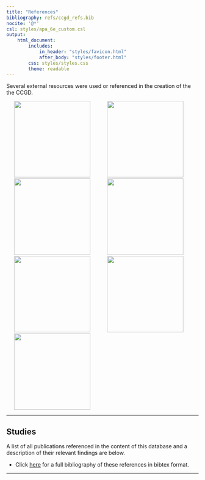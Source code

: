 ```yaml
---
title: "References"
bibliography: refs/ccgd_refs.bib
nocite: '@*'
csl: styles/apa_6e_custom.csl
output:
    html_document:
        includes:
            in_header: "styles/favicon.html"
            after_body: "styles/footer.html"
        css: styles/styles.css
        theme: readable
---
```


Several external resources were used or referenced in the creation of the the CCGD.

[<img src="img/ensembl.gif" hspace="20" width="200"/>](http://www.ensembl.org/index.html)
[<img src="img/genecards.png" hspace="20" width="200"/>](http://www.genecards.org/)
[<img src="img/ncbi.png" hspace="20" width="200"/>](http://www.ncbi.nlm.nih.gov/)
[<img src="img/sanger.png" hspace="20" width="200"/>](https://cancer.sanger.ac.uk/cosmic/)
[<img src="img/g881.png" hspace="20" width="200"/>](https://sites.google.com/a/umn.edu/starrlab/)
[<img src="img/ucsc.png" hspace="20" width="200"/>](http://genome.ucsc.edu/)
[<img src="img/r-packages.png" hspace="20" width="200"/>](https://shiny.rstudio.com/)

***

## Studies

A list of all publications referenced in the content of this database and a description of their relevant findings are below.

* Click <a href="refs/ccgd_refs.bib" download>here</a> for a full bibliography of these references in bibtex format.

***
